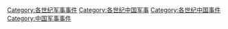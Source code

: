 [[Category:各世纪军事事件|Category:各世纪军事事件]]
[[Category:各世纪中国军事|Category:各世纪中国军事]]
[[Category:各世纪中国事件|Category:各世纪中国事件]]
[[Category:中国军事事件|Category:中国军事事件]]